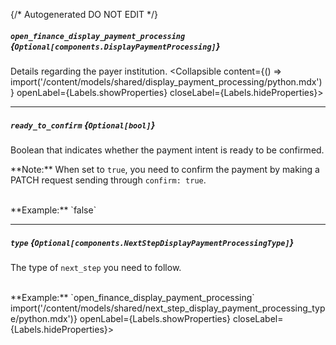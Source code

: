 {/* Autogenerated DO NOT EDIT  */}

##### `open_finance_display_payment_processing` *{`Optional[components.DisplayPaymentProcessing]`}*
Details regarding the payer institution.
<Collapsible content={() => import('/content/models/shared/display_payment_processing/python.mdx')} openLabel={Labels.showProperties} closeLabel={Labels.hideProperties}>
</Collapsible>

---
##### `ready_to_confirm` *{`Optional[bool]`}*
Boolean that indicates whether the payment intent is ready to be confirmed. 

  \*\*Note:\*\* When set to `true`, you need to confirm the payment by making a PATCH request sending through `confirm: true`.

<br/>
**Example:** `false`

---
##### `type` *{`Optional[components.NextStepDisplayPaymentProcessingType]`}*
The type of `next_step` you need to follow.

<br/>
**Example:** `open_finance_display_payment_processing`
<Collapsible content={() => import('/content/models/shared/next_step_display_payment_processing_type/python.mdx')} openLabel={Labels.showProperties} closeLabel={Labels.hideProperties}>
</Collapsible>


